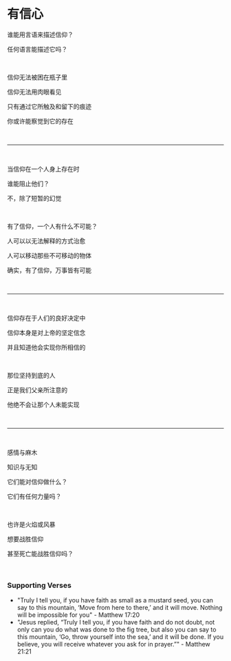 # 有信心

谁能用言语来描述信仰？

任何语言能描述它吗？

<br />

信仰无法被困在瓶子里

信仰无法用肉眼看见

只有通过它所触及和留下的痕迹

你或许能察觉到它的存在

<br />

---

<br />

当信仰在一个人身上存在时

谁能阻止他们？

不，除了短暂的幻觉

<p></p>

<br />

有了信仰，一个人有什么不可能？

人可以以无法解释的方式治愈

人可以移动那些不可移动的物体

确实，有了信仰，万事皆有可能

<br />

---

<br />

信仰存在于人们的良好决定中

信仰本身是对上帝的坚定信念

并且知道他会实现你所相信的

<p></p>

<br />

那位坚持到底的人

正是我们父亲所注意的

他绝不会让那个人未能实现

<p></p>

<br />

---

<br />

感情与麻木

知识与无知

它们能对信仰做什么？

它们有任何力量吗？

<br />

也许是火焰或风暴

想要战胜信仰

甚至死亡能战胜信仰吗？

<p></p>

<br />

### Supporting Verses

- "Truly I tell you, if you have faith as small as a mustard seed, you can say to this mountain, ‘Move from here to there,’ and it will move. Nothing will be impossible for you" - Matthew 17:20
- "Jesus replied, “Truly I tell you, if you have faith and do not doubt, not only can you do what was done to the fig tree, but also you can say to this mountain, ‘Go, throw yourself into the sea,’ and it will be done. If you believe, you will receive whatever you ask for in prayer.”" - Matthew 21:21
